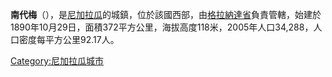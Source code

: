 '''南代梅'''（{{lang-es|Nandaime}}），是[[尼加拉瓜|尼加拉瓜]]的城鎮，位於該國西部，由[[格拉納達省_(尼加拉瓜)|格拉納達省]]負責管轄，始建於1890年10月29日，面積372平方公里，海拔高度118米，2005年人口34,288，人口密度每平方公里92.17人。

{{Coord|11|45|N|86|3|W|source:dewiki_region:NI_type:city|display=title}}

{{Nicaragua-geo-stub}}
[[Category:尼加拉瓜城市|Category:尼加拉瓜城市]]